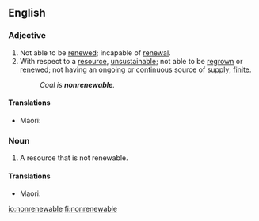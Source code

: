 {{also|non-renewable}}
==English==

===Adjective===
{{en-adj|-}}

# Not able to be [[renewed]]; incapable of [[renewal]].
# With respect to a [[resource]], [[unsustainable]]; not able to be [[regrown]] or [[renewed]]; not having an [[ongoing]] or [[continuous]] source of supply; [[finite]].
#: ''Coal is '''nonrenewable'''.''

====Translations====
{{trans-top|not capable of being renewed}}
* Maori: {{t|mi|whatungarongaro}}
{{trans-mid}}
{{trans-bottom}}

===Noun===
{{en-noun}}

# A resource that is not renewable.

====Translations====
{{trans-top|}}
* Maori: {{t|mi|rawa whatungarongaro}}
{{trans-mid}}
{{trans-bottom}}

[[io:nonrenewable]]
[[fi:nonrenewable]]